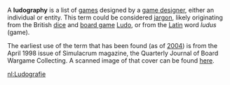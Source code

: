 
A '''ludography''' is a list of [[game]]s designed by a [[game designer]], either an individual or entity. This term could be considered [[jargon]], likely originating from the British [[dice]] and [[board game]] [[Ludo (game)|Ludo]], or from the [[Latin]] word ''ludus'' (game).

The earliest use of the term that has been found (as of [[2004]]) is from the April 1998 issue of Simulacrum magazine, the Quarterly Journal of Board Wargame Collecting. A scanned image of that cover can be found [http://www3.telus.net/Simulacrum/graphics/cover1.gif here].

[[nl:Ludografie]]